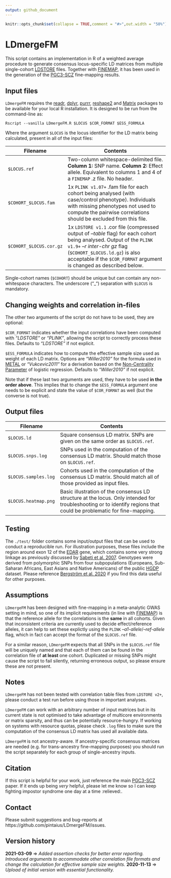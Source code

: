 ```yaml
---
output: github_document
---
```


<!-- README.md is generated from README.Rmd. Please edit that file -->

```r
knitr::opts_chunk$set(collapse = TRUE,comment = "#>",out.width = "50%")
```
# LDmergeFM

This script contains an implementation in R of a weighted average procedure to generate consensus locus-specific LD matrices from multiple single-cohort [LDSTORE](http://www.christianbenner.com/) files. Together with [FINEMAP](https://doi.org/10.1093/bioinformatics/btw018), it has been used in the generation of the [PGC3-SCZ](https://doi.org/10.1101/2020.09.12.20192922) fine-mapping results. 

## Input files

`LDmergeFM` requires the [readr](https://cran.r-project.org/web/packages/readr/index.html), [dplyr](https://cran.r-project.org/web/packages/dplyr/index.html), [purrr](https://cran.r-project.org/web/packages/purrr/index.html), [reshape2](https://cran.r-project.org/web/packages/reshape2/index.html) and [Matrix](https://cran.r-project.org/web/packages/Matrix/index.html) packages to be available for your local R installation. It is designed to be run from the command-line as:

```
Rscript --vanilla LDmergeFM.R $LOCUS $COR_FORMAT $ESS_FORMULA 
```

Where the argument `$LOCUS` is the locus identifier for the LD matrix being calculated, present in all of the input files:

|  Filename | Contents |
|----------|---------------------|
| `$LOCUS.ref` | Two-column whitespace-delimited file. **Column 1:** SNP name. **Column 2:** Effect allele. Equivalent to columns 1 and 4 of a `FINEMAP` .z file. No header.|
| `$COHORT_$LOCUS.fam`    | 1x `PLINK v1.07+` .fam file for each cohort being analysed (with case/control phenotype). Individuals with missing phenotypes not used to compute the pairwise correlations should be excluded from this file.|
| `$COHORT_$LOCUS.cor.gz` | 1x `LDSTORE v1.1` .cor file (compressed output of *--table* flag) for each cohort being analysed. Output of the `PLINK v1.9+` *--r inter-chr gz* flag (`$COHORT_$LOCUS.ld.gz`) is also acceptable if the `$COR_FORMAT` argument is changed as described below.

Single-cohort names (`$COHORT`) should be unique but can contain any non-whitespace characters. The underscore ("_") separation with `$LOCUS` is mandatory.

## Changing weights and correlation in-files

The other two arguments of the script do not have to be used, they are optional: 

`$COR_FORMAT` indicates whether the input correlations have been computed with *"LDSTORE"* or *"PLINK"*, allowing the script to correctly process these files. Defaults to *"LDSTORE"* if not explicit.

`$ESS_FORMULA` indicates how to compute the effective sample size used as weight of each LD matrix. Options are *"Willer2010"* for the formula used in [METAL](https://doi.org/10.1093/bioinformatics/btq340) or *"Vukcevic2011"* for a derivation based on the [Non-Centrality Parameter](https://doi.org/10.1002/gepi.20576) of logistic regression. Defaults to *"Willer2010"* if not explicit. 

Note that if these last two arguments are used, they have to be used **in the order above**. This implies that to change the `$ESS_FORMULA` argument one needs to be explicit and state the value of `$COR_FORMAT` as well (but the converse is not true).

## Output files

|  Filename | Contents |
|----------|---------------------|
| `$LOCUS.ld` | Square consensus LD matrix. SNPs are given on the same order as `$LOCUS.ref`. |
| `$LOCUS.snps.log`    | SNPs used in the computation of the consensus LD matrix. Should match those on `$LOCUS.ref`. |
| `$LOCUS.samples.log` | Cohorts used in the computation of the consensus LD matrix. Should match all of those provided as input files.| 
| `$LOCUS.heatmap.png` | Basic illustration of the consensus LD structure at the locus. Only intended for troubleshooting or to identify regions that could be problematic for fine-mapping. 

## Testing

The `./test/` folder contains some input/output files that can be used to conduct a reproducible run. For illustration purposes, these files include the region around exon 12 of the [EDAR](https://www.genecards.org/cgi-bin/carddisp.pl?gene=EDAR) gene, which contains some very strong linkage as previously discussed by [Sabeti et al. 2007](https://dx.doi.org/10.1038%2Fnature06250). Genotypes were derived from polymorphic SNPs from four subpopulations (Europeans, Sub-Saharan Africans, East Asians and Native Americans) of the public [HGDP](ftp://ngs.sanger.ac.uk/production/hgdp/hgdp_wgs.20190516/) dataset. Please reference [Bergström et al. 2020](dx.doi.org/10.1126/science.aay5012) if you find this data useful for other purposes.

## Assumptions

`LDmergeFM` has been designed with fine-mapping in a meta-analytic GWAS setting in mind, so one of its implicit requirements (in line with [FINEMAP](https://doi.org/10.1093/bioinformatics/btw018)) is that the reference allele for the correlations is the **same** in all cohorts. Given that inconsistent criteria are currently used to decide effect/reference alleles, it can help to set these explictly using the `PLINK` *--a1-allele*/*--ref-allele* flag, which in fact can accept the format of the `$LOCUS.ref` file.

For a similar reason, `LDmergeFM` expects that all SNPs in the `$LOCUS.ref` file will be uniquely named and that each of them can be found in the correlation file of **at least** one cohort. Duplicated or missing SNPs might cause the script to fail silently, returning erroneous output, so please ensure these are not present.

## Notes

`LDmergeFM` has not been tested with correlation table files from `LDSTORE v2+`, please conduct a test run before using those in important analyses.

`LDmergeFM` can work with an arbitrary number of input matrices but in its current state is not optimised to take advantage of multicore environments or matrix sparsity, and thus can be potentially resource-hungry. If working on systems with resource quotas, please check `.log` files to make sure the computation of the consensus LD matrix has used all available data.

`LDmergeFM` is not ancestry-aware. If ancestry-specific consensus matrices are needed (e.g. for trans-ancestry fine-mapping purposes) you should run the script separately for each group of single-ancestry inputs.

## Citation

If this script is helpful for your work, just reference the main [PGC3-SCZ](https://doi.org/10.1101/2020.09.12.20192922) paper. If it ends up being *very* helpful, please let me know so I can keep fighting impostor syndrome one day at a time :relieved:.

## Contact

Please submit suggestions and bug-reports at https://github.com/pintaius/LDmergeFM/issues.

## Version history

**2021-03-09** => *Added assertion checks for better error reporting. Introduced arguments to accommodate other correlation file formats and change the calculation for effective sample size weights.*
**2020-11-13** => *Upload of initial version with essential functionality.*